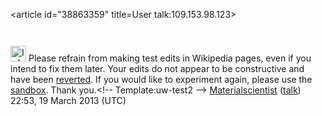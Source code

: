 <article id="38863359" title=User talk:109.153.98.123>
	<talkpage id="38863359" title="User talk:109.153.98.123">
[[Image:Information.svg|25px|alt=|link=]] Please refrain from making test edits in Wikipedia pages,  even if you intend to fix them later. Your edits do not appear to be constructive and have been [[Help:Reverting|reverted]]. If you would like to experiment again, please use the [[Wikipedia:Sandbox|sandbox]]. Thank you.&lt;!-- Template:uw-test2 --&gt; [[User:Materialscientist|Materialscientist]] ([[User talk:Materialscientist|talk]]) 22:53, 19 March 2013 (UTC)
	</talkpage>
</article>